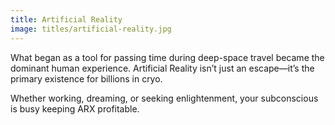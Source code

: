 ```yaml
---
title: Artificial Reality
image: titles/artificial-reality.jpg
---
```


What began as a tool for passing time during deep-space travel became the dominant human experience. Artificial Reality isn’t just an escape—it’s the primary existence for billions in cryo. 

Whether working, dreaming, or seeking enlightenment, your subconscious is busy keeping ARX profitable.